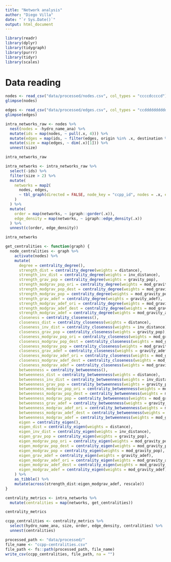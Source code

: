 ```yaml
---
title: "Network analysis"
author: "Diego Villa"
date: "`r Sys.Date()`"
output: html_document
---
```


```r
library(readr)
library(dplyr)
library(tidygraph)
library(purrr)
library(tidyr)
library(scales)
```

# Data reading

```r
nodes <- read_csv("data/processed/nodes.csv", col_types = "ccccdccccd")
glimpse(nodes)
```

```r
edges <- read_csv("data/processed/edges.csv", col_types = "ccdddddddddddddddddd")
glimpse(edges)
```

```r
intra_networks_raw <- nodes %>% 
  nest(nodes = -hydro_name_ana) %>% 
  mutate(ids = map(nodes, ~ pull(.x, 4))) %>% 
  mutate(edges = map(ids, ~ filter(edges, origin %in% .x, destination %in% .x))) %>% 
  mutate(size = map(edges, ~ dim(.x)[1])) %>% 
  unnest(size)
```

```r
intra_networks_raw
```

```r
intra_networks <- intra_networks_raw %>% 
  select(-ids) %>% 
  filter(size > 2) %>% 
  mutate(
    networks = map2(
      nodes, edges, 
      ~ tbl_graph(directed = FALSE, node_key = "ccpp_id", nodes = .x, edges = .y)
    )
  ) %>% 
  mutate(
    order = map(networks, ~ igraph::gorder(.x)),
    edge_density = map(networks, ~ igraph::edge_density(.x))
  ) %>% 
  unnest(c(order, edge_density))
```

```r
intra_networks
```

```r
get_centralities <- function(graph) {
  node_centralities <- graph %>% 
    activate(nodes) %>% 
    mutate(
      degree = centrality_degree(),
      strength_dist = centrality_degree(weights = distance),
      strength_inv_dist = centrality_degree(weights = inv_distance),
      strength_grav_pop = centrality_degree(weights = gravity_pop),
      strength_modgrav_pop_ori = centrality_degree(weights = mod_gravity_pop_ori),
      strength_modgrav_pop_dest = centrality_degree(weights = mod_gravity_pop_dest),
      strength_modgrav_pop = centrality_degree(weights = mod_gravity_pop),
      strength_grav_adef = centrality_degree(weights = gravity_adef),
      strength_modgrav_adef_ori = centrality_degree(weights = mod_gravity_adef_ori),
      strength_modgrav_adef_dest = centrality_degree(weights = mod_gravity_adef_dest),
      strength_modgrav_adef = centrality_degree(weights = mod_gravity_adef),
      closeness = centrality_closeness(),
      closeness_dist = centrality_closeness(weights = distance),
      closeness_inv_dist = centrality_closeness(weights = inv_distance),
      closeness_grav_pop = centrality_closeness(weights = gravity_pop),
      closeness_modgrav_pop_ori = centrality_closeness(weights = mod_gravity_pop_ori),
      closeness_modgrav_pop_dest = centrality_closeness(weights = mod_gravity_pop_dest),
      closeness_modgrav_pop = centrality_closeness(weights = mod_gravity_pop),
      closeness_grav_adef = centrality_closeness(weights = gravity_adef),
      closeness_modgrav_adef_ori = centrality_closeness(weights = mod_gravity_adef_ori),
      closeness_modgrav_adef_dest = centrality_closeness(weights = mod_gravity_adef_dest),
      closeness_modgrav_adef = centrality_closeness(weights = mod_gravity_adef),
      betweenness = centrality_betweenness(),
      betweenness_dist = centrality_betweenness(weights = distance),
      betweenness_inv_dist = centrality_betweenness(weights = inv_distance),
      betweenness_grav_pop = centrality_betweenness(weights = gravity_pop),
      betweenness_modgrav_pop_ori = centrality_betweenness(weights = mod_gravity_pop_ori),
      betweenness_modgrav_pop_dest = centrality_betweenness(weights = mod_gravity_pop_dest),
      betweenness_modgrav_pop = centrality_betweenness(weights = mod_gravity_pop),
      betweenness_grav_adef = centrality_betweenness(weights = gravity_adef),
      betweenness_modgrav_adef_ori = centrality_betweenness(weights = mod_gravity_adef_ori),
      betweenness_modgrav_adef_dest = centrality_betweenness(weights = mod_gravity_adef_dest),
      betweenness_modgrav_adef = centrality_betweenness(weights = mod_gravity_adef),
      eigen = centrality_eigen(),
      eigen_dist = centrality_eigen(weights = distance),
      eigen_inv_dist = centrality_eigen(weights = inv_distance),
      eigen_grav_pop = centrality_eigen(weights = gravity_pop),
      eigen_modgrav_pop_ori = centrality_eigen(weights = mod_gravity_pop_ori),
      eigen_modgrav_pop_dest = centrality_eigen(weights = mod_gravity_pop_dest),
      eigen_modgrav_pop = centrality_eigen(weights = mod_gravity_pop),
      eigen_grav_adef = centrality_eigen(weights = gravity_adef),
      eigen_modgrav_adef_ori = centrality_eigen(weights = mod_gravity_adef_ori),
      eigen_modgrav_adef_dest = centrality_eigen(weights = mod_gravity_adef_dest),
      eigen_modgrav_adef = centrality_eigen(weights = mod_gravity_adef),
    ) %>% 
    as_tibble() %>% 
    mutate(across(strength_dist:eigen_modgrav_adef, rescale))
}
```

```r
centrality_metrics <- intra_networks %>% 
  mutate(centralities = map(networks, get_centralities))
```

```r
centrality_metrics
```

```r
ccpp_centralities <- centrality_metrics %>% 
  select(hydro_name_ana, size, order, edge_density, centralities) %>% 
  unnest(centralities)
```

```r
processed_path <- "data/processed/"
file_name <- "ccpp-centralities.csv"
file_path <- fs::path(processed_path, file_name)
write_csv(ccpp_centralities, file_path, na = "")
```

